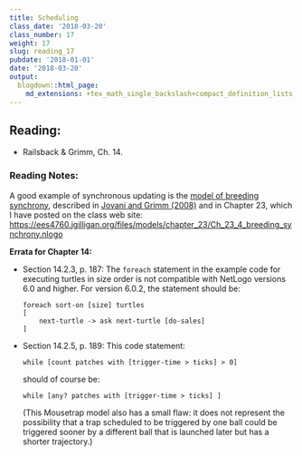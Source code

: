 ```yaml
---
title: Scheduling
class_date: '2018-03-20'
class_number: 17
weight: 17
slug: reading_17
pubdate: '2018-01-01'
date: '2018-03-20'
output:
  blogdown::html_page:
    md_extensions: +tex_math_single_backslash+compact_definition_lists
---
```

## Reading:

* Railsback & Grimm, Ch. 14.

### Reading Notes:

A good example of synchronous updating is the 
[model of breeding synchrony](/files/models/chapter_23/Ch_23_4_breeding_synchrony.nlogo), 
described in [Jovani and Grimm (2008)](/files/models/chapter_05/Jovani_Grimm_2008_Breeding.pdf) 
and in Chapter 23, which I have posted on the class web site: 
<https://ees4760.jgilligan.org/files/models/chapter_23/Ch_23_4_breeding_synchrony.nlogo>

**Errata for Chapter 14:**

* Section 14.2.3, p. 187:
  The `foreach` statement in the example code for executing turtles in size order 
  is not compatible with NetLogo versions 6.0 and higher. 
  For version 6.0.2, the statement should be:
  ```
  foreach sort-on [size] turtles
  [
      next-turtle -> ask next-turtle [do-sales]
  ]
  ```

* Section 14.2.5, p. 189:
  This code statement: 
  ```
  while [count patches with [trigger-time > ticks] > 0] 
  ```
  should of course be: 
  ```
  while [any? patches with [trigger-time > ticks] ] 
  ```
  (This Mousetrap model also has a small flaw: it does not represent the 
  possibility that a trap scheduled to be triggered by one ball could be 
  triggered sooner by a different ball that is launched later but has a 
  shorter trajectory.)
